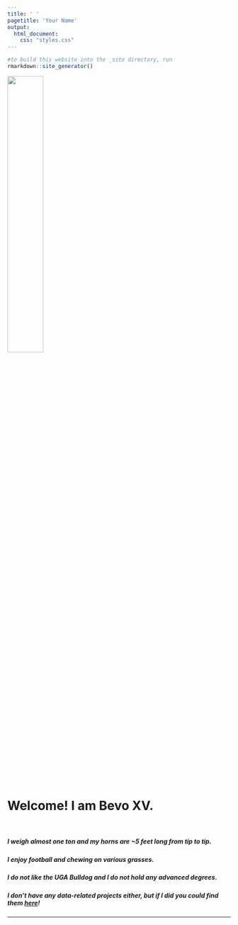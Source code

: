 ```yaml
---
title: ' '
pagetitle: 'Your Name'
output: 
  html_document: 
    css: "styles.css"
---
```


```r
#to build this website into the _site directory, run
rmarkdown::site_generator()
```
 
<img src="avatar.jpg" style=width:40% class="img-circle">

<br>

# Welcome! I am Bevo XV. 
  
</br>

##### I weigh almost one ton and my horns are ~5 feet long from tip to tip.

##### I enjoy football and chewing on various grasses. 

##### I do not like the UGA Bulldog and I do not hold any advanced degrees.  

##### I don't have any data-related projects either, but if I did you could find them [here](/portfolio)!

---

